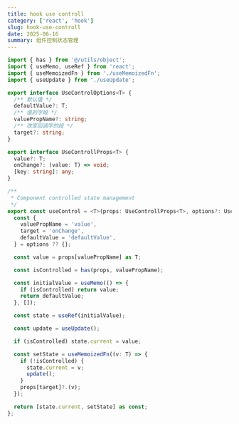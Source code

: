 ```yaml
---
title: hook use controll
category: ['react', 'hook']
slug: hook-use-controll
date: 2025-06-16
summary: 组件控制状态管理
---
```


```ts
import { has } from '@/utils/object';
import { useMemo, useRef } from 'react';
import { useMemoizedFn } from './useMemoizedFn';
import { useUpdate } from './useUpdate';

export interface UseControlOptions<T> {
  /** 默认值 */
  defaultValue?: T;
  /** 值的字段 */
  valuePropName?: string;
  /** 改变回调字的段 */
  target?: string;
}

export interface UseControllProps<T> {
  value?: T;
  onChange?: (value: T) => void;
  [key: string]: any;
}

/**
 * Component controlled state management
 */
export const useControl = <T>(props: UseControllProps<T>, options?: UseControlOptions<T>) => {
  const {
    valuePropName = 'value',
    target = 'onChange',
    defaultValue = 'defaultValue',
  } = options ?? {};

  const value = props[valuePropName] as T;

  const isControlled = has(props, valuePropName);

  const initialValue = useMemo(() => {
    if (isControlled) return value;
    return defaultValue;
  }, []);

  const state = useRef(initialValue);

  const update = useUpdate();

  if (isControlled) state.current = value;

  const setState = useMemoizedFn((v: T) => {
    if (!isControlled) {
      state.current = v;
      update();
    }
    props[target]?.(v);
  });

  return [state.current, setState] as const;
};
```